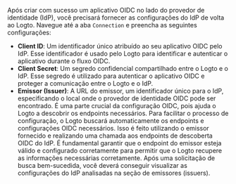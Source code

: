 Após criar com sucesso um aplicativo OIDC no lado do provedor de identidade (IdP), você precisará fornecer as configurações do IdP de volta ao Logto. Navegue até a aba `Connection` e preencha as seguintes configurações:

- **Client ID**: Um identificador único atribuído ao seu aplicativo OIDC pelo IdP. Esse identificador é usado pelo Logto para identificar e autenticar o aplicativo durante o fluxo OIDC.
- **Client Secret**: Um segredo confidencial compartilhado entre o Logto e o IdP. Esse segredo é utilizado para autenticar o aplicativo OIDC e proteger a comunicação entre o Logto e o IdP.
- **Emissor (Issuer)**: A URL do emissor, um identificador único para o IdP, especificando o local onde o provedor de identidade OIDC pode ser encontrado. É uma parte crucial da configuração OIDC, pois ajuda o Logto a descobrir os endpoints necessários.
  Para facilitar o processo de configuração, o Logto buscará automaticamente os endpoints e configurações OIDC necessários. Isso é feito utilizando o emissor fornecido e realizando uma chamada aos endpoints de descoberta OIDC do IdP. É fundamental garantir que o endpoint do emissor esteja válido e configurado corretamente para permitir que o Logto recupere as informações necessárias corretamente.
  Após uma solicitação de busca bem-sucedida, você deverá conseguir visualizar as configurações do IdP analisadas na seção de emissores (issuers).

